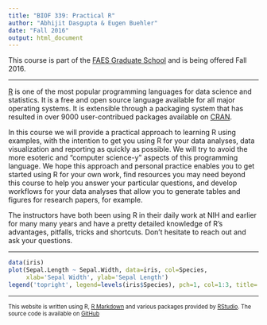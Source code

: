 ```yaml
---
title: "BIOF 339: Practical R"
author: "Abhijit Dasgupta & Eugen Buehler"
date: "Fall 2016"
output: html_document
---
```

This course is part of the [FAES Graduate School](https://faes.org/content/graduate-school) and is being offered Fall 2016. 

----

<a href="http://www.r-project.org" target="_blank">R</a> is one of the most popular programming languages for 
data science and statistics. It is a free and open source language available for 
all major operating systems. It is extensible through a packaging system that has resulted
in over 9000 user-contribued packages available on [CRAN](http://cran.r-project.org). 

In this course we will provide a practical approach to learning R using examples, with
the intention to get you using R for your data analyses, data visualization and reporting 
as quickly as possible. We will try to avoid the more esoteric and "computer science-y" aspects
of this programming language. We hope this approach and personal practice enables 
you to get started using R for your own work, find resources you may need beyond this
course to help you answer your particular questions, and develop workflows for your data
analyses that allow you to generate tables and figures for research papers, for example. 

The instructors have both been using R in their daily work at NIH and earlier for
many many years and have a pretty detailed knowledge of R's advantages, pitfalls, tricks 
and shortcuts. Don't hesitate to reach out and ask your questions. 

------

```r
data(iris)
plot(Sepal.Length ~ Sepal.Width, data=iris, col=Species, 
     xlab='Sepal Width', ylab='Sepal Length')
legend('topright', legend=levels(iris$Species), pch=1, col=1:3, title='Species')
```

-----

<p style="font-size: 80%"> This website is written using R, <a href="http://rmarkdown.rstudio.com/index.html" target="_blank">R Markdown</a> and various packages provided by <a href="http://www.rstudio.com" target="_blank">RStudio</a>. 
The source code is available on <a href="https://github.com/araastat/BIOF339_PracticalR/tree/gh-pages" target="_blank">GitHub</a> </p>